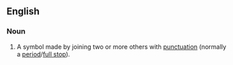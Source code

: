 {{also|compound-symbol}}

==English==

===Noun===
{{en-noun}}

# {{lb|en|computing|in several programming languages}} A symbol made by joining two or more others with [[punctuation]] (normally a [[period]]/[[full stop]]).
